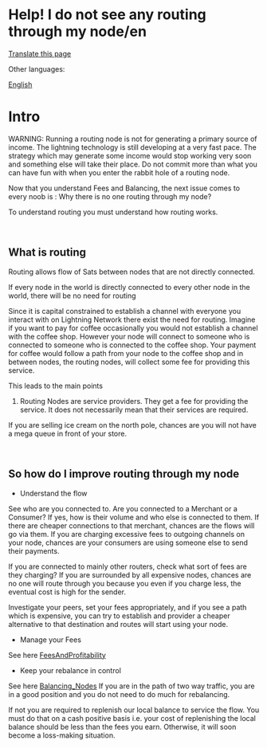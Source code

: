 <span id="help-i-do-not-see-any-routing-through-my-nodeen"></span>
= Help! I do not see any routing through my node/en =

<div class="mw-pt-translate-header noprint" dir="ltr" lang="en">

[[Special_Translate_amp_group_page_Help_I_do_not_see_any_routing_through_my_node_amp_language_en_amp_action_page_amp_filter_.html|Translate this page]]

</div>
<div class="mw-parser-output">

<div class="mw-pt-languages noprint" lang="en" dir="ltr">

<div class="mw-pt-languages-label">

Other languages:

</div>
<div class="mw-pt-languages-list">

[[/plebnet.wiki/wiki/Help!_I_do_not_see_any_routing_through_my_node|English]]

</div>

</div>
<span id="intro"></span>
= <span id="Intro" class="mw-headline">Intro</span> =

WARNING: Running a routing node is not for generating a primary source of income. The lightning technology is still developing at a very fast pace. The strategy which may generate some income would stop working very soon and something else will take their place. Do not commit more than what you can have fun with when you enter the rabbit hole of a routing node.

Now that you understand Fees and Balancing, the next issue comes to every noob is : Why there is no one routing through my node?

To understand routing you must understand how routing works.

<br />


<span id="what-is-routing"></span>
== <span id="What_is_routing" class="mw-headline">What is routing</span> ==

Routing allows flow of Sats between nodes that are not directly connected.

If every node in the world is directly connected to every other node in the world, there will be no need for routing

Since it is capital constrained to establish a channel with everyone you interact with on Lightning Network there exist the need for routing. Imagine if you want to pay for coffee occasionally you would not establish a channel with the coffee shop. However your node will connect to someone who is connected to someone who is connected to the coffee shop. Your payment for coffee would follow a path from your node to the coffee shop and in between nodes, the routing nodes, will collect some fee for providing this service.

This leads to the main points

# Routing Nodes are service providers. They get a fee for providing the service. It does not necessarily mean that their services are required.

If you are selling ice cream on the north pole, chances are you will not have a mega queue in front of your store.

<br />


<span id="so-how-do-i-improve-routing-through-my-node"></span>
== <span id="So_how_do_I_improve_routing_through_my_node" class="mw-headline">So how do I improve routing through my node</span> ==

* Understand the flow

See who are you connected to. Are you connected to a Merchant or a Consumer? If yes, how is their volume and who else is connected to them. If there are cheaper connections to that merchant, chances are the flows will go via them. If you are charging excessive fees to outgoing channels on your node, chances are your consumers are using someone else to send their payments.

If you are connected to mainly other routers, check what sort of fees are they charging? If you are surrounded by all expensive nodes, chances are no one will route through you because you even if you charge less, the eventual cost is high for the sender.

Investigate your peers, set your fees appropriately, and if you see a path which is expensive, you can try to establish and provider a cheaper alternative to that destination and routes will start using your node.

* Manage your Fees

See here [[/plebnet.wiki/wiki/Special:MyLanguage/FeesAndProfitability|FeesAndProfitability]]

* Keep your rebalance in control

See here [[/plebnet.wiki/wiki/Special:MyLanguage/Balancing_Nodes|Balancing_Nodes]] If you are in the path of two way traffic, you are in a good position and you do not need to do much for rebalancing.

If not you are required to replenish our local balance to service the flow. You must do that on a cash positive basis i.e. your cost of replenishing the local balance should be less than the fees you earn. Otherwise, it will soon become a loss-making situation.


</div>
